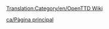 [[Translation:Category/en/OpenTTD Wiki]]

{{en/Bilingual box| Ca
| Aquesta categoria conté material relacionat amb diversos aspectes de l'administració de la Wiki d'OpenTTD.
| ''This category contains material relating to various administration aspects of the OpenTTD Wiki.''}}


[[ca/Pàgina principal]]